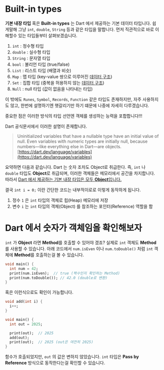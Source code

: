 # Built-in types

**기본 내장 타입** 혹은 **Built-in types** 는 Dart 에서 제공하는 기본 데이터 타입니다. 쉽게말해 그냥 `int`, `double`, `String` 등과 같은 타입을 말합니다. 먼저 직관적으로 바로 이해할수 있는 타입들부터 살펴보겠습니다.

1. `int` : 정수형 타입
2. `double` : 실수형 타입
3. `String` : 문자열 타입
4. `bool` : 불리언 타입 (true/false)
5. `List` : 리스트 타입 (배열과 비슷)
6. `Map` : 맵 타입 (key-value 쌍으로 이루어진 <U>데이터 구조</U>)
7. `Set` : 집합 타입 (중복을 허용하지 않는 <U>데이터 구조</U>)
8. `Null` : null 타입 (값이 없음을 나타내는 타입)

이 밖에도 `Runes`, `Symbol`, `Records`, `Function` 같은 타입도 존재하지만, 자주 사용하지도 않고, 한번에 설명하기엔 햇갈리기만 하기 떄문에 나중에 자세히 다루겠습니다.

중요한 점은 <R>이러한 방식의 타입 선언엔 객체를 생성하는 능력을 포합합니다!!!</R>

Dart 공식문서에서 이러한 설명이 존재합니다.

> Uninitialized variables that have a nullable type have an initial value of null. Even variables with numeric types are initially null, because numbers—like everything else in Dart—are objects.
> <br/>
> [https://dart.dev/language/variables](https://dart.dev/language/variables)

요약하면 다음과 같습니다. <R>Dart 는 숫자 조차도 Object로 취급한다.</R> 즉, `int` 나 `double` 타입도 **Object**로 취급되며, 이러한 객체들은 메모리에서 공간을 차지합니다. 따라서 <U>Dart 에서 제공하는 기본 내장 타입은 모두 **Object**입니다.</U>

결국 `int i = 0;` 이란 간단한 코드는 내부적이로로 이렇게 동작하게 됩니다.
1. 정수 `1` 은 `int` 타입의 객체로 힙(Heap) 메모리에 저장
2. 변수 `i` 는 `int` 타입의 객체(Object) 를 참조하는 포인터(Reference) 역할을 함


# Dart 에서 숫자가 객체임을 확인해보자

`int` 가 **Object** 라면 **Method**를 호출할 수 있어야 겠죠? 실제로 `int` 객체도 **Method**를 사용할 수 있습니다. 아래 코드에서 `num.isEven` 이나 `num.toDouble()` 처럼 `int` 객체에 **Method**를 호출하는걸 볼 수 있습니다.

```java:main.dart
void main() {
  int num = 42;
  print(num.isEven);  // true (짝수인지 확인하는 Method)
  print(num.toDouble()); // 42.0 (double로 변환)
}
```

혹은 이런식으로도 확인이 가능합니다.

```java:main.dart
void add(int i) {
  i++;
}

void main() {
  int out = 2025;

  print(out);  // 2025
  add(out);
  print(out);  // 2025 (out은 여전히 2025)
}
```

함수가 호출되었지만, `out` 의 값은 변하지 않았습니다. `int` 타입은 **Pass by Reference** 방식으로 동작한다는걸 확인할 수 있습니다.
